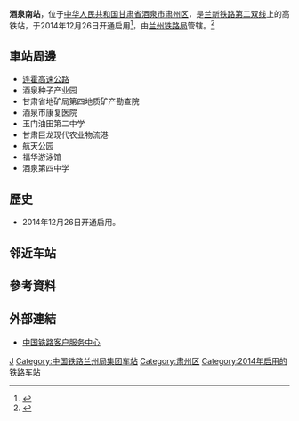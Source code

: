 {{refimprove|time=2015-02-03}}
{{Infobox China railway station
|车站名称 = 酒泉南站
|图片 = 
|图片介绍 = 
|车站拼音 = Jiuquannan
|英文名称 = Jiuquannan Railway Station
|车站代码 = 
|电报码 = JNJ
|拼音码 = JQN
|车站位置 = [[甘肃省|甘肃省]][[酒泉市|酒泉市]][[肃州区|肃州区]] 
|坐标 = {{coord|39|41|59.98|N|98|32|5.39|E|display=inline,title}} 
|归属 = [[兰州铁路局|兰州铁路局]]
|线路 = [[兰新铁路第二双线|兰新铁路第二双线]] 
|车站等级 = [[二等站_(中铁)|二等站]]
|月台数目 = 3
|股道数目 = 7
}}
'''酒泉南站'''，位于[[中华人民共和国|中华人民共和国]][[甘肃省|甘肃省]][[酒泉市|酒泉市]][[肃州区|肃州区]]，是[[兰新铁路第二双线|兰新铁路第二双线]]上的高铁站，于2014年12月26日开通启用<ref>{{Cite web |url=http://china.cnr.cn/yaowen/20141226/t20141226_517220644.shtml |title=兰新高铁开通 青藏高原上开出第一列动车 |accessdate=2018-02-05 |archive-date=2018-02-05 |archive-url=https://web.archive.org/web/20180205200212/http://china.cnr.cn/yaowen/20141226/t20141226_517220644.shtml |dead-url=yes }}</ref>，由[[兰州铁路局|兰州铁路局]]管辖。<ref>{{Cite web |url=http://search.huochepiao.com/huochezhan/jieshao/4022.htm |title=酒泉南火车站介绍 |access-date=2018-02-05 |archive-date=2018-02-05 |archive-url=https://web.archive.org/web/20180205184859/http://search.huochepiao.com/huochezhan/jieshao/4022.htm |dead-url=no }}</ref>

==車站周邊==
* [[连霍高速公路|连霍高速公路]]
* 酒泉种子产业园
* 甘肃省地矿局第四地质矿产勘查院
* 酒泉市康复医院
* 玉门油田第二中学
* 甘肃巨龙现代农业物流港
* 航天公园
* 福华游泳馆
* 酒泉第四中学

==歷史==
* 2014年12月26日开通启用。
==邻近车站==
{{start rail box|[[中国高速铁路|中国高速铁路]]}}
{{s-inop|[[清水北站|清水北站]]}}
{{s-line|[[兰新铁路第二双线|兰新高铁]]}}
{{s-inop|[[嘉峪关南站|嘉峪关南站]]}}
{{s-end}}
==參考資料==
{{reflist}}
==外部連結==
* [http://www.12306.cn/mormhweb/ 中国铁路客户服务中心]{{Wayback|url=http://www.12306.cn/mormhweb/ |date=20180205163941 }}
{{China-rail-stub}}
{{兰新铁路第二双线}} 
{{甘肃省铁路}}
[[Category:酒泉市铁路车站|J]]
[[Category:中国铁路兰州局集团车站|Category:中国铁路兰州局集团车站]]
[[Category:肃州区|Category:肃州区]]
[[Category:2014年启用的铁路车站|Category:2014年启用的铁路车站]]